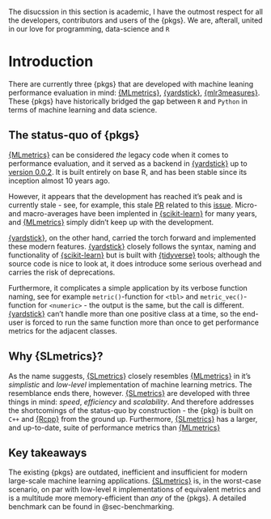 ::: {.callout-note}
The disucssion in this section is academic, I have the outmost respect for all the developers, contributors and users of the {pkgs}. We are, afterall, united in our love for programming, data-science and `R`
:::

# Introduction {#sec-introduction}

There are currently three {pkgs} that are developed with machine leaning performance evaluation in mind: [{MLmetrics}](https://github.com/yanyachen/MLmetrics), [{yardstick}](https://github.com/tidymodels/yardstick), [{mlr3measures}](https://github.com/mlr-org/mlr3measures). These {pkgs} have historically bridged the gap between `R` and `Python` in terms of machine learning and data science.

## The status-quo of {pkgs}

[{MLmetrics}](https://github.com/yanyachen/MLmetrics) can be considered *the* legacy code when it comes to performance evaluation, and it served as a backend in [{yardstick}](https://github.com/tidymodels/yardstick) up to [version 0.0.2](https://yardstick.tidymodels.org/news/index.html#yardstick-002). It is built entirely on base R, and has been stable since its inception almost 10 years ago.

However, it appears that the development has reached it's peak and is currently stale - see, for example, this stale [PR](https://github.com/yanyachen/MLmetrics/pull/3) related to this [issue](https://github.com/yanyachen/MLmetrics/issues/2). Micro- and macro-averages have been implented in [{scikit-learn}](https://github.com/scikit-learn/scikit-learn) for many years, and [{MLmetrics}](https://github.com/yanyachen/MLmetrics) simply didn't keep up with the development.

[{yardstick}](https://github.com/tidymodels/yardstick), on the other hand, carried the torch forward and implemented these modern features. [{yardstick}](https://github.com/tidymodels/yardstick) closely follows the syntax, naming and functionality of [{scikit-learn}](https://github.com/scikit-learn/scikit-learn) but is built with [{tidyverse}](https://github.com/tidyverse) tools; although the source code is nice to look at, it does introduce some serious overhead and carries the risk of deprecations.

Furthermore, it complicates a simple application by its verbose function naming, see for example `metric()`-function for `<tbl>` and `metric_vec()`-function for `<numeric>` - the output is the same, but the call is different. [{yardstick}](https://github.com/tidymodels/yardstick) can't handle more than one positive class at a time, so the end-user is forced to run the same function more than once to get performance metrics for the adjacent classes.

## Why {SLmetrics}?

As the name suggests, [{SLmetrics}](https://github.com/serkor1/SLmetrics) closely resembles [{MLmetrics}](https://github.com/yanyachen/MLmetrics) in it's *simplistic* and *low-level* implementation of machine learning metrics. The resemblance ends there, however. [{SLmetrics}](https://github.com/serkor1/SLmetrics) are developed with three things in mind: *speed*, *efficiency* and *scalability*. And therefore addresses the shortcomings of the status-quo by construction - the {pkg} is built on `C++` and [{Rcpp}](https://github.com/RcppCore/Rcpp) from the ground up. Furthermore, [{SLmetrics}](https://github.com/serkor1/SLmetrics) has a larger, and up-to-date, suite of performance metrics than [{MLmetrics}](https://github.com/yanyachen/MLmetrics)

## Key takeaways

The existing {pkgs} are outdated, inefficient and insufficient for modern large-scale machine learning applications. [{SLmetrics}](https://github.com/serkor1/SLmetrics) is, in the worst-case scenario, on par with low-level `R` implementations of equivalent metrics and is a multitude more memory-efficient than *any* of the {pkgs}. A detailed benchmark can be found in @sec-benchmarking.

